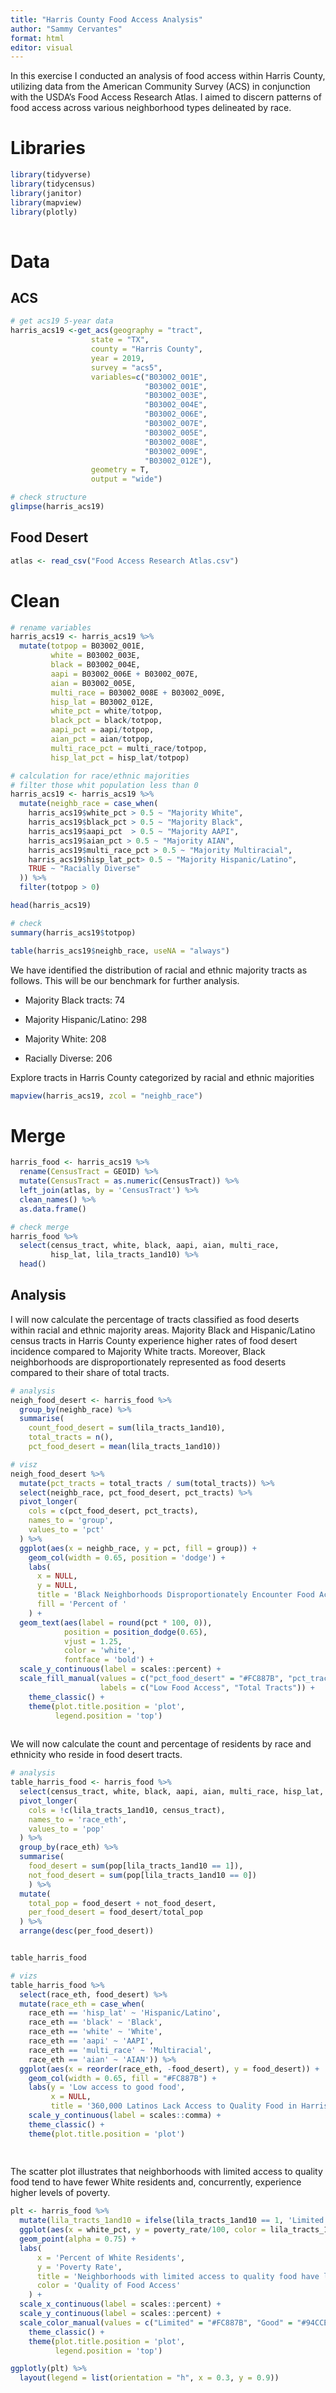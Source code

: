 ---
title: "Harris County Food Access Analysis"
author: "Sammy Cervantes"
format: html
editor: visual
---

In this exercise I conducted an analysis of food access within Harris County, utilizing data from the American Community Survey (ACS) in conjunction with the USDA's Food Access Research Atlas. I aimed to discern patterns of food access across various neighborhood types delineated by race.

# Libraries

```{r, echo=FALSE}

library(tidyverse)
library(tidycensus)
library(janitor)
library(mapview)
library(plotly)
 
```

# Data

## ACS

```{r, echo=TRUE, warning=FALSE}

# get acs19 5-year data
harris_acs19 <-get_acs(geography = "tract",
                  state = "TX",
                  county = "Harris County",
                  year = 2019,
                  survey = "acs5",
                  variables=c("B03002_001E", 
                              "B03002_001E",
                              "B03002_003E",
                              "B03002_004E",
                              "B03002_006E",
                              "B03002_007E",
                              "B03002_005E",
                              "B03002_008E",
                              "B03002_009E",
                              "B03002_012E"),
                  geometry = T, 
                  output = "wide") 

# check structure
glimpse(harris_acs19)
```

## Food Desert

```{r, echo=TRUE}

atlas <- read_csv("Food Access Research Atlas.csv")

```

# Clean

```{r}

# rename variables
harris_acs19 <- harris_acs19 %>% 
  mutate(totpop = B03002_001E,
         white = B03002_003E,
         black = B03002_004E,
         aapi = B03002_006E + B03002_007E, 
         aian = B03002_005E, 
         multi_race = B03002_008E + B03002_009E,
         hisp_lat = B03002_012E,
         white_pct = white/totpop,
         black_pct = black/totpop,
         aapi_pct = aapi/totpop,
         aian_pct = aian/totpop,
         multi_race_pct = multi_race/totpop,
         hisp_lat_pct = hisp_lat/totpop)

# calculation for race/ethnic majorities
# filter those whit population less than 0 
harris_acs19 <- harris_acs19 %>%
  mutate(neighb_race = case_when(
    harris_acs19$white_pct > 0.5 ~ "Majority White",
    harris_acs19$black_pct > 0.5 ~ "Majority Black",
    harris_acs19$aapi_pct  > 0.5 ~ "Majority AAPI",
    harris_acs19$aian_pct > 0.5 ~ "Majority AIAN",
    harris_acs19$multi_race_pct > 0.5 ~ "Majority Multiracial",
    harris_acs19$hisp_lat_pct> 0.5 ~ "Majority Hispanic/Latino",
    TRUE ~ "Racially Diverse"
  )) %>% 
  filter(totpop > 0)

head(harris_acs19)

# check 
summary(harris_acs19$totpop)

table(harris_acs19$neighb_race, useNA = "always")

```

We have identified the distribution of racial and ethnic majority tracts as follows. This will be our benchmark for further analysis.

-   Majority Black tracts: 74

-   Majority Hispanic/Latino: 298

-   Majority White: 208

-   Racially Diverse: 206

Explore tracts in Harris County categorized by racial and ethnic majorities

```{r}
mapview(harris_acs19, zcol = "neighb_race")
```

# Merge

```{r}

harris_food <- harris_acs19 %>%
  rename(CensusTract = GEOID) %>%
  mutate(CensusTract = as.numeric(CensusTract)) %>%
  left_join(atlas, by = 'CensusTract') %>%
  clean_names() %>%
  as.data.frame()

# check merge
harris_food %>%
  select(census_tract, white, black, aapi, aian, multi_race, 
         hisp_lat, lila_tracts_1and10) %>% 
  head()
```

## **Analysis**

I will now calculate the percentage of tracts classified as food deserts within racial and ethnic majority areas. Majority Black and Hispanic/Latino census tracts in Harris County experience higher rates of food desert incidence compared to Majority White tracts. Moreover, Black neighborhoods are disproportionately represented as food deserts compared to their share of total tracts.

```{r}

# analysis
neigh_food_desert <- harris_food %>%
  group_by(neighb_race) %>%
  summarise(
    count_food_desert = sum(lila_tracts_1and10), 
    total_tracts = n(),
    pct_food_desert = mean(lila_tracts_1and10))

# visz
neigh_food_desert %>%
  mutate(pct_tracts = total_tracts / sum(total_tracts)) %>%
  select(neighb_race, pct_food_desert, pct_tracts) %>%
  pivot_longer(
    cols = c(pct_food_desert, pct_tracts),
    names_to = 'group',
    values_to = 'pct'
  ) %>%
  ggplot(aes(x = neighb_race, y = pct, fill = group)) +
    geom_col(width = 0.65, position = 'dodge') +
    labs(
      x = NULL, 
      y = NULL, 
      title = 'Black Neighborhoods Disproportionately Encounter Food Access Challenges in Harris County',
      fill = 'Percent of '
    ) +
  geom_text(aes(label = round(pct * 100, 0)),
            position = position_dodge(0.65),
            vjust = 1.25,
            color = 'white',
            fontface = 'bold') +
  scale_y_continuous(label = scales::percent) +
  scale_fill_manual(values = c("pct_food_desert" = "#FC887B", "pct_tracts" = "#94CCE0"),
                    labels = c("Low Food Access", "Total Tracts")) +
    theme_classic() +
    theme(plot.title.position = 'plot', 
          legend.position = 'top')
  
```

We will now calculate the count and percentage of residents by race and ethnicity who reside in food desert tracts.

```{r}

# analysis
table_harris_food <- harris_food %>% 
  select(census_tract, white, black, aapi, aian, multi_race, hisp_lat, lila_tracts_1and10) %>% 
  pivot_longer(
    cols = !c(lila_tracts_1and10, census_tract),
    names_to = 'race_eth',
    values_to = 'pop'
  ) %>% 
  group_by(race_eth) %>% 
  summarise(
    food_desert = sum(pop[lila_tracts_1and10 == 1]),
    not_food_desert = sum(pop[lila_tracts_1and10 == 0])  
    ) %>% 
  mutate(
    total_pop = food_desert + not_food_desert,
    per_food_desert = food_desert/total_pop 
  ) %>% 
  arrange(desc(per_food_desert))


table_harris_food

# vizs
table_harris_food %>% 
  select(race_eth, food_desert) %>% 
  mutate(race_eth = case_when(
    race_eth == 'hisp_lat' ~ 'Hispanic/Latino',
    race_eth == 'black' ~ 'Black',
    race_eth == 'white' ~ 'White',
    race_eth == 'aapi' ~ 'AAPI',
    race_eth == 'multi_race' ~ 'Multiracial',
    race_eth == 'aian' ~ 'AIAN')) %>% 
  ggplot(aes(x = reorder(race_eth, -food_desert), y = food_desert)) +
    geom_col(width = 0.65, fill = "#FC887B") +
    labs(y = 'Low access to good food',
         x = NULL, 
         title = '360,000 Latinos Lack Access to Quality Food in Harris County') +
    scale_y_continuous(label = scales::comma) + 
    theme_classic() +
    theme(plot.title.position = 'plot')
  
    

```

The scatter plot illustrates that neighborhoods with limited access to quality food tend to have fewer White residents and, concurrently, experience higher levels of poverty.

```{r}


plt <- harris_food %>% 
  mutate(lila_tracts_1and10 = ifelse(lila_tracts_1and10 == 1, 'Limited', 'Good')) %>% 
  ggplot(aes(x = white_pct, y = poverty_rate/100, color = lila_tracts_1and10)) +
  geom_point(alpha = 0.75) +
  labs(
      x = 'Percent of White Residents', 
      y = 'Poverty Rate', 
      title = 'Neighborhoods with limited access to quality food have less White residents\nand experience higher levels of poverty',
      color = 'Quality of Food Access'
    ) +
  scale_x_continuous(label = scales::percent) +
  scale_y_continuous(label = scales::percent) +
  scale_color_manual(values = c("Limited" = "#FC887B", "Good" = "#94CCE0")) +
    theme_classic() +
    theme(plot.title.position = 'plot', 
          legend.position = 'top')

ggplotly(plt) %>%
  layout(legend = list(orientation = "h", x = 0.3, y = 0.9))

```
